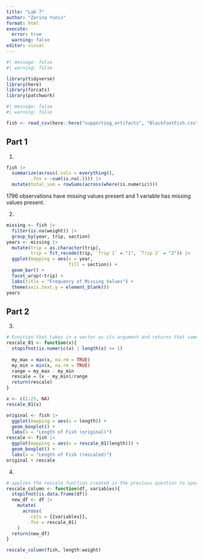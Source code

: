 ```yaml
---
title: "Lab 7"
author: "Zarina Yunis"
format: html
execute:
  error: true
  warning: false
editor: visual
---
```


```r
#| message: false
#| warning: false

library(tidyverse)
library(here)
library(forcats)
library(patchwork)
```

```r
#| message: false
#| warning: false

fish <- read_csv(here::here("supporting_artifacts", "BlackfootFish.csv"))
```

## Part 1

1.  

```r
fish |>
  summarize(across(.cols = everything(),
         .fns = ~sum(is.na(.)))) |> 
  mutate(total_sum = rowSums(across(where(is.numeric))))
```

1796 observations have missing values present and 1 variable has missing values present.

2.  

```r
missing <- fish |>
  filter(is.na(weight)) |> 
  group_by(year, trip, section)
years <- missing |> 
  mutate(trip = as.character(trip),
         trip = fct_recode(trip, `Trip 1` = "1", `Trip 2` = "2")) |> 
  ggplot(mapping = aes(x = year,
                       fill = section)) +
  geom_bar() +
  facet_wrap(~trip) +
  labs(title = "Frequency of Missing Values") +
  theme(axis.text.y = element_blank())
years
```

## Part 2

3.  

```r
# Function that takes in a vector as its argument and returns that same vector rescaled by subtracting each value by the minimum and dividing by the range of values in the vector
rescale_01 <- function(x){
  stopifnot(is.numeric(x) | length(x) <= 1)
  
  my_max = max(x, na.rm = TRUE)
  my_min = min(x, na.rm = TRUE)
  range = my_max - my_min
  rescale = (x - my_min)/range
  return(rescale)
}

x <- c(1:25, NA)
rescale_01(x)

original <- fish |> 
  ggplot(mapping = aes(x = length)) +
  geom_boxplot() +
  labs(x = "Length of Fish (original)")
rescale <- fish |> 
  ggplot(mapping = aes(x = rescale_01(length))) +
  geom_boxplot() +
  labs(x = "Length of Fish (rescaled)")
original + rescale
```

4.  

```r
# applies the rescale function created in the previous question to specified variables. The function takes in a dataframe and column names meant to be rescaled
rescale_column <- function(df, variables){
  stopifnot(is.data.frame(df))
  new_df <- df |> 
    mutate(
      across(
        .cols = {{variables}},
        .fns = rescale_01)
    )
  return(new_df)
}

rescale_column(fish, length:weight)
```
